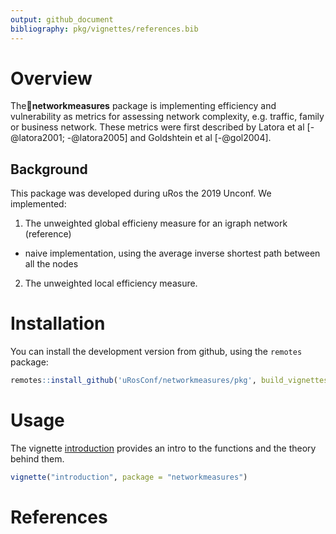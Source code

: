 ```yaml
---
output: github_document
bibliography: pkg/vignettes/references.bib
---
```


# Overview

The**networkmeasures** package is implementing efficiency and vulnerability as metrics for assessing network complexity, e.g. traffic, family or business network. These metrics were first described by Latora et al [-@latora2001; -@latora2005] and Goldshtein et al [-@gol2004]. 

## Background

This package was developed during uRos the 2019 Unconf. We implemented:

1) The unweighted global efficieny measure for an igraph network (reference)
- naive implementation, using the average inverse shortest path between all the nodes
2) The unweighted local efficiency measure.

# Installation

You can install the development version from github, using the `remotes` package:

```r
remotes::install_github('uRosConf/networkmeasures/pkg', build_vignettes = TRUE)
```


# Usage

The vignette [introduction](pkg/doc/introduction.html) provides an intro to the functions and the theory behind them.

```r
vignette("introduction", package = "networkmeasures")
```

# References
